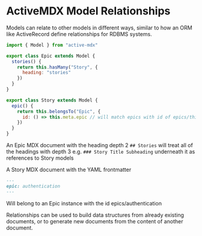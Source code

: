 # ActiveMDX Model Relationships

Models can relate to other models in different ways, similar to how an ORM like ActiveRecord define relationships for RDBMS systems.

```javascript
import { Model } from "active-mdx"

export class Epic extends Model {
  stories() {
    return this.hasMany("Story", {
      heading: "stories"
    })
  }
}

export class Story extends Model {
  epic() {
    return this.belongsTo("Epic", {
      id: () => this.meta.epic // will match epics with id of epics/this.meta.epic
    })
  }
}
```

An Epic MDX document with the heading depth 2 `## Stories` will treat all of the headings with depth 3 e.g. `### Story Title Subheading` underneath it as references to Story models

A Story MDX document with the YAML frontmatter

```markdown
---
epic: authentication
---
```

Will belong to an Epic instance with the id epics/authentication

Relationships can be used to build data structures from already existing documents, or to generate new documents from the content of another document.

